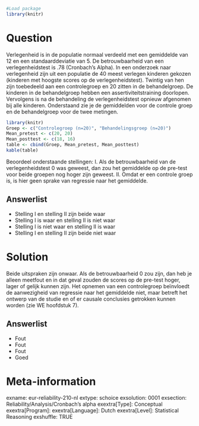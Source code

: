 ```r
#Load package
library(knitr)
```

Question
========
Verlegenheid is in de populatie normaal verdeeld met een gemiddelde van 12 en een standaarddeviatie van 5. De betrouwbaarheid van een verlegenheidstest is .78 (Cronbach’s Alpha). In een onderzoek naar verlegenheid zijn uit een populatie de 40 meest verlegen kinderen gekozen (kinderen met hoogste scores op de verlegenheidstest). Twintig van hen zijn toebedeeld aan een controlegroep en 20 zitten in de behandelgroep. De kinderen in de  behandelgroep hebben een assertiviteitstraining doorlopen. Vervolgens is na de behandeling de verlegenheidstest opnieuw afgenomen bij alle kinderen. Onderstaand zie je de gemiddelden voor de controle groep en de behandelgroep voor de twee metingen. 

```r
library(knitr)
Groep <- c("Controlegroep (n=20)", "Behandelingsgroep (n=20)")
Mean_pretest <- c(20, 20)
Mean_posttest <- c(18, 16)
table <- cbind(Groep, Mean_pretest, Mean_posttest)
kable(table)
```

Beoordeel onderstaande stellingen: 
I. Als de betrouwbaarheid van de verlegenheidstest 0 was geweest, dan zou het gemiddelde op de pre-test voor beide groepen nog hoger zijn geweest. 
II. Omdat er een controle groep is, is hier geen sprake van regressie naar het gemiddelde.

Answerlist
----------
* Stelling I en stelling II zijn beide waar
* Stelling I is waar en stelling II is niet waar
* Stelling I is niet waar en stelling II is waar
* Stelling I en stelling II zijn beide niet waar


Solution
========
Beide uitspraken zijn onwaar. Als de betrouwbaarheid 0 zou zijn, dan heb je alleen meetfout en in dat geval zouden de scores op de pre-test hoger, lager of gelijk kunnen zijn. Het opnemen van een controlegroep beïnvloedt de aanwezigheid van regressie naar het gemiddelde niet, maar betreft het ontwerp van de studie en of er causale conclusies getrokken kunnen worden (zie WE hoofdstuk 7).

Answerlist
----------
* Fout
* Fout
* Fout
* Goed


Meta-information
================
exname: eur-reliability-210-nl
extype: schoice
exsolution: 0001
exsection: Reliability/Analysis/Cronbach's alpha
exextra[Type]: Conceptual
exextra[Program]: 
exextra[Language]: Dutch
exextra[Level]: Statistical Reasoning
exshuffle: TRUE
